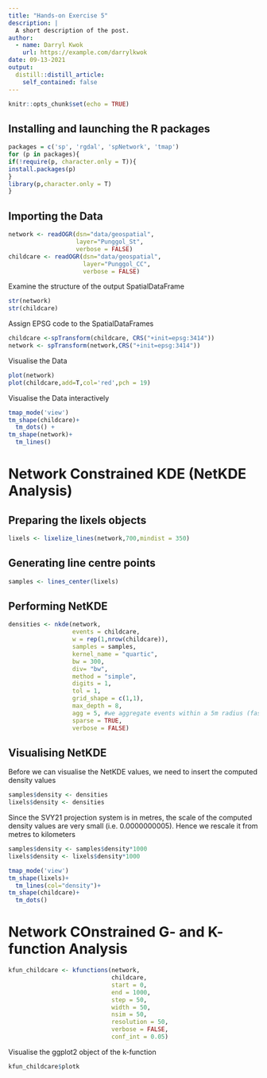 ```yaml
---
title: "Hands-on Exercise 5"
description: |
  A short description of the post.
author:
  - name: Darryl Kwok
    url: https://example.com/darrylkwok
date: 09-13-2021
output:
  distill::distill_article:
    self_contained: false
---
```



```r
knitr::opts_chunk$set(echo = TRUE)
```

## Installing and launching the R packages

```r
packages = c('sp', 'rgdal', 'spNetwork', 'tmap')
for (p in packages){
if(!require(p, character.only = T)){
install.packages(p)
}
library(p,character.only = T)
}
```

## Importing the Data

```r
network <- readOGR(dsn="data/geospatial", 
                   layer="Punggol_St",
                   verbose = FALSE)
childcare <- readOGR(dsn="data/geospatial",
                     layer="Punggol_CC",
                     verbose = FALSE)
```

Examine the structure of the output SpatialDataFrame 

```r
str(network)
str(childcare)
```

Assign EPSG code to the SpatialDataFrames

```r
childcare <-spTransform(childcare, CRS("+init=epsg:3414"))
network <- spTransform(network,CRS("+init=epsg:3414"))
```

Visualise the Data

```r
plot(network)
plot(childcare,add=T,col='red',pch = 19)
```

Visualise the Data interactively

```r
tmap_mode('view')
tm_shape(childcare)+
  tm_dots() +
tm_shape(network)+
  tm_lines()

```


# Network Constrained KDE (NetKDE Analysis)

## Preparing the lixels objects

```r
lixels <- lixelize_lines(network,700,mindist = 350)
```


## Generating line centre points

```r
samples <- lines_center(lixels)
```

## Performing NetKDE

```r
densities <- nkde(network, 
                  events = childcare,
                  w = rep(1,nrow(childcare)),
                  samples = samples,
                  kernel_name = "quartic",
                  bw = 300, 
                  div= "bw", 
                  method = "simple", 
                  digits = 1, 
                  tol = 1,
                  grid_shape = c(1,1), 
                  max_depth = 8,
                  agg = 5, #we aggregate events within a 5m radius (faster calculation)
                  sparse = TRUE,
                  verbose = FALSE)
```

## Visualising NetKDE

Before we can visualise the NetKDE values, we need to insert the computed density values

```r
samples$density <- densities
lixels$density <- densities
```

Since the SVY21 projection system is in metres, the scale of the computed density values are very small (i.e. 0.0000000005). Hence we rescale it from metres to kilometers

```r
samples$density <- samples$density*1000
lixels$density <- lixels$density*1000
```


```r
tmap_mode('view')
tm_shape(lixels)+
  tm_lines(col="density")+
tm_shape(childcare)+
  tm_dots()
```

# Network COnstrained G- and K- function Analysis

```r
kfun_childcare <- kfunctions(network, 
                             childcare,
                             start = 0, 
                             end = 1000, 
                             step = 50, 
                             width = 50, 
                             nsim = 50, 
                             resolution = 50,
                             verbose = FALSE, 
                             conf_int = 0.05)
```


Visualise the ggplot2 object of the k-function

```r
kfun_childcare$plotk
```




















